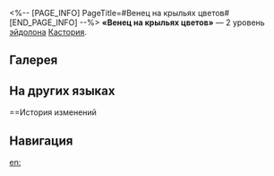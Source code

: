 <%-- [PAGE_INFO]
PageTitle=#Венец на крыльях цветов#
[END_PAGE_INFO] --%>
{{Эйдолон Инфобокс
|Название         = Венец на крыльях цветов
|Изображение      = Эйдолон Венец на крыльях цветов.png
|Персонаж         = Кастория
|Уровень          = 2
|Длительность     = 
|Описание         = После призыва духа памяти Крылья Смерти Кастория получает 2 ур. статуса Пылающая воля. Этот статус может складываться до 2 ур., и он понижает НР, расходуемое навыком Опаляющее тьму дыханье Крыльев Смерти, а также {{Доп эффект|продвигает действие Кастории вперёд}} на 100%. Во время следующего использования усиленного навыка Кастория получает 30% от макс. заряда Новое цветение.
|Свойство1        = 
|Масштабирование1 = 
}}
'''«Венец на крыльях цветов»''' — 2 уровень [[эйдолон]]а [[Кастория]].

==Галерея==
{{Галерея|position=left|captionalign=center
|Персонаж Кастория Эйдолон 2.png|Осколок Эйдолона
}}

==На других языках==
{{На других языках
|en   = Crown on Wings of Bloom
|zhs  = 以扑翼繁花加冕
|zht  = 以撲翼繁花加冕
|ja   = {{Rubi|翼翅|よくし}}と{{Rubi|花|はな}}の{{Rubi|冠|かんむり}}を{{Rubi|戴|いただ}}く
|ko   = 날갯짓하는 꽃으로 왕관을 씌우리
|es   = Coronación de flores aladas
|fr   = Couronne des ailes battantes
|ru   = Венец на крыльях цветов
|th   = Crown on Wings of Bloom
|vi   = Vương Miện Nở Rộ Nơi Cánh Bướm
|de   = Krone auf Blütenflügeln
|id   = Crown on Wings of Bloom
|pt   = Coroa nas Asas do Desabrochar
}}

==История изменений
{{История изменений|3.5}}

==Навигация==
{{Навык Навбокс|Кастория}}

[[en:]]